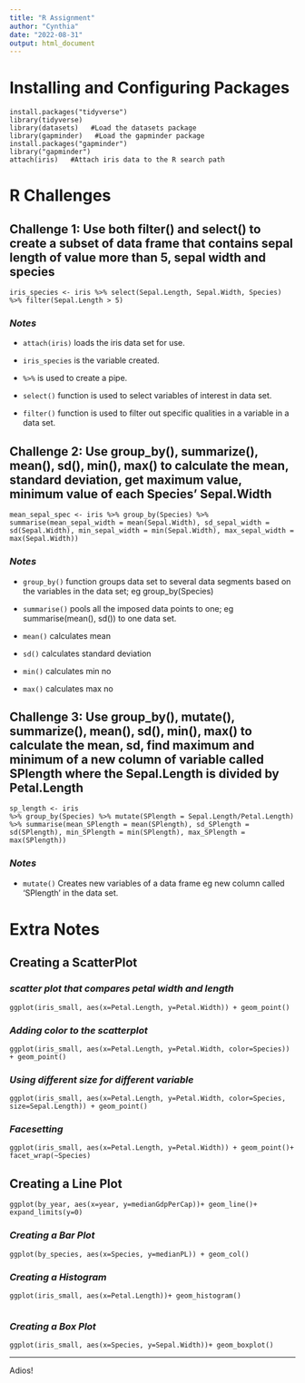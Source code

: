 ```yaml
---
title: "R Assignment"
author: "Cynthia"
date: "2022-08-31"
output: html_document
---
```


# **Installing and Configuring Packages**

    install.packages("tidyverse") 
    library(tidyverse)
    library(datasets)   #Load the datasets package
    library(gapminder)   #Load the gapminder package 
    install.packages("gapminder")
    library("gapminder")
    attach(iris)   #Attach iris data to the R search path

# **R Challenges**

## Challenge 1: Use both filter() and select() to create a subset of data frame that contains sepal length of value more than 5, sepal width and species

    iris_species <- iris %>% select(Sepal.Length, Sepal.Width, Species) %>% filter(Sepal.Length > 5) 

### *Notes*

-   `attach(iris)` loads the iris data set for use.

-   `iris_species` is the variable created.

-   `%>%` is used to create a pipe.

-   `select()` function is used to select variables of interest in data set.

-   `filter()` function is used to filter out specific qualities in a variable in a data set.

## Challenge 2: Use group_by(), summarize(), mean(), sd(), min(), max() to calculate the mean, standard deviation, get maximum value, minimum value of each Species' Sepal.Width

    mean_sepal_spec <- iris %>% group_by(Species) %>% summarise(mean_sepal_width = mean(Sepal.Width), sd_sepal_width = sd(Sepal.Width), min_sepal_width = min(Sepal.Width), max_sepal_width = max(Sepal.Width))

### *Notes*

-   `group_by()` function groups data set to several data segments based on the variables in the data set; eg group_by(Species)

-   `summarise()` pools all the imposed data points to one; eg summarise(mean(), sd()) to one data set.

-   `mean()` calculates mean

-   `sd()` calculates standard deviation

-   `min()` calculates min no

-   `max()` calculates max no

## Challenge 3: Use group_by(), mutate(), summarize(), mean(), sd(), min(), max() to calculate the mean, sd, find maximum and minimum of a new column of variable called SPlength where the Sepal.Length is divided by Petal.Length

    sp_length <- iris
    %>% group_by(Species) %>% mutate(SPlength = Sepal.Length/Petal.Length) %>% summarise(mean_SPlength = mean(SPlength), sd_SPlength = sd(SPlength), min_SPlength = min(SPlength), max_SPlength = max(SPlength))

### *Notes*

-   `mutate()` Creates new variables of a data frame eg new column called 'SPlength' in the data set.

# **Extra Notes**

## Creating a ScatterPlot

### *scatter plot that compares petal width and length*

    ggplot(iris_small, aes(x=Petal.Length, y=Petal.Width)) + geom_point()

### *Adding color to the scatterplot*

    ggplot(iris_small, aes(x=Petal.Length, y=Petal.Width, color=Species)) + geom_point()

### *Using different size for different variable*

    ggplot(iris_small, aes(x=Petal.Length, y=Petal.Width, color=Species, size=Sepal.Length)) + geom_point()

### *Facesetting*

    ggplot(iris_small, aes(x=Petal.Length, y=Petal.Width)) + geom_point()+ facet_wrap(~Species) 

## Creating a Line Plot

    ggplot(by_year, aes(x=year, y=medianGdpPerCap))+ geom_line()+ expand_limits(y=0) 

### *Creating a Bar Plot*

    ggplot(by_species, aes(x=Species, y=medianPL)) + geom_col()

### *Creating a Histogram*

    ggplot(iris_small, aes(x=Petal.Length))+ geom_histogram()
     

### *Creating a Box Plot*

    ggplot(iris_small, aes(x=Species, y=Sepal.Width))+ geom_boxplot()

------------------------------------------------------------------------

Adios!
